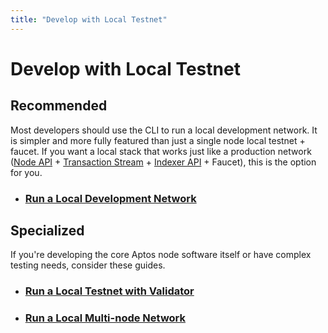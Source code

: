 ```yaml
---
title: "Develop with Local Testnet"
---
```


# Develop with Local Testnet

## Recommended

Most developers should use the CLI to run a local development network. It is simpler and more fully featured than just a single node local testnet + faucet. If you want a local stack that works just like a production network ([Node API](../aptos-api-spec.md) + [Transaction Stream](../../indexer/txn-stream/index.md) + [Indexer API](../../indexer/api/index.md) + Faucet), this is the option for you.

- ### [Run a Local Development Network](../../guides/local-development-network.md)

## Specialized

If you're developing the core Aptos node software itself or have complex testing needs, consider these guides.

- ### [Run a Local Testnet with Validator](./run-a-local-testnet.md)
- ### [Run a Local Multi-node Network](../../guides/running-a-local-multi-node-network.md)
